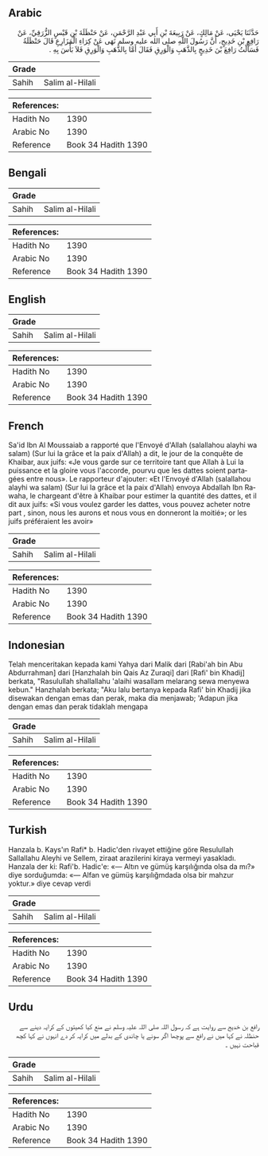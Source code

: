 ## Arabic


<div dir="rtl" lang="ar" style={{fontSize:'larger',backgroundColor:'#f8f9fa',padding:20}}>
حَدَّثَنَا يَحْيَى، عَنْ مَالِكٍ، عَنْ رَبِيعَةَ بْنِ أَبِي عَبْدِ الرَّحْمَنِ، عَنْ حَنْظَلَةَ بْنِ قَيْسٍ الزُّرَقِيِّ، عَنْ رَافِعِ بْنِ خَدِيجٍ، أَنَّ رَسُولَ اللَّهِ صلى الله عليه وسلم نَهَى عَنْ كِرَاءِ الْمَزَارِعِ قَالَ حَنْظَلَةُ فَسَأَلْتُ رَافِعَ بْنَ خَدِيجٍ بِالذَّهَبِ وَالْوَرِقِ فَقَالَ أَمَّا بِالذَّهَبِ وَالْوَرِقِ فَلاَ بَأْسَ بِهِ ‏.‏
</div>
<div style={{backgroundColor:'#f8f9fa',padding:20, marginBottom: 10}}><table> <thead> <tr> <th>Grade</th> <th></th> </tr> </thead> <tbody> <tr><td>Sahih</td><td>Salim al-Hilali</td></tr></tbody></table><table> <thead> <tr> <th>References:</th> <th></th> </tr> </thead> <tbody><tr><td>Hadith No</td><td>1390</td></tr><tr><td>Arabic No</td><td>1390</td></tr><tr><td>Reference</td><td>Book 34 Hadith 1390</td></tr></tbody></table></div>

## Bengali


<div dir="ltr" lang="bn" style={{fontSize:'larger',backgroundColor:'#f8f9fa',padding:20}}>

</div>
<div style={{backgroundColor:'#f8f9fa',padding:20, marginBottom: 10}}><table> <thead> <tr> <th>Grade</th> <th></th> </tr> </thead> <tbody> <tr><td>Sahih</td><td>Salim al-Hilali</td></tr></tbody></table><table> <thead> <tr> <th>References:</th> <th></th> </tr> </thead> <tbody><tr><td>Hadith No</td><td>1390</td></tr><tr><td>Arabic No</td><td>1390</td></tr><tr><td>Reference</td><td>Book 34 Hadith 1390</td></tr></tbody></table></div>

## English


<div dir="ltr" lang="en" style={{fontSize:'larger',backgroundColor:'#f8f9fa',padding:20}}>

</div>
<div style={{backgroundColor:'#f8f9fa',padding:20, marginBottom: 10}}><table> <thead> <tr> <th>Grade</th> <th></th> </tr> </thead> <tbody> <tr><td>Sahih</td><td>Salim al-Hilali</td></tr></tbody></table><table> <thead> <tr> <th>References:</th> <th></th> </tr> </thead> <tbody><tr><td>Hadith No</td><td>1390</td></tr><tr><td>Arabic No</td><td>1390</td></tr><tr><td>Reference</td><td>Book 34 Hadith 1390</td></tr></tbody></table></div>

## French


<div dir="ltr" lang="fr" style={{fontSize:'larger',backgroundColor:'#f8f9fa',padding:20}}>
Sa'id Ibn Al Moussaiab a rapporté que l'Envoyé d'Allah (salallahou alayhi wa salam) (Sur lui la grâce et la paix d'Allah) a dit, le jour de la conquête de Khaibar, aux juifs: «Je vous garde sur ce territoire tant que Allah à Lui la puissance et la gloire vous l'accorde, pourvu que les dattes soient partagées entre nous». Le rapporteur d'ajouter: «Et l'Envoyé d'Allah (salallahou alayhi wa salam) (Sur lui la grâce et la paix d'Allah) envoya Abdallah Ibn Rawaha, le chargeant d'être à Khaibar pour estimer la quantité des dattes, et il dit aux juifs: «Si vous voulez garder les dattes, vous pouvez acheter notre part , sinon, nous les aurons et nous vous en donneront la moitié»; or les juifs préféraient les avoir»
</div>
<div style={{backgroundColor:'#f8f9fa',padding:20, marginBottom: 10}}><table> <thead> <tr> <th>Grade</th> <th></th> </tr> </thead> <tbody> <tr><td>Sahih</td><td>Salim al-Hilali</td></tr></tbody></table><table> <thead> <tr> <th>References:</th> <th></th> </tr> </thead> <tbody><tr><td>Hadith No</td><td>1390</td></tr><tr><td>Arabic No</td><td>1390</td></tr><tr><td>Reference</td><td>Book 34 Hadith 1390</td></tr></tbody></table></div>

## Indonesian


<div dir="ltr" lang="id" style={{fontSize:'larger',backgroundColor:'#f8f9fa',padding:20}}>
Telah menceritakan kepada kami Yahya dari Malik dari [Rabi'ah bin Abu Abdurrahman] dari [Hanzhalah bin Qais Az Zuraqi] dari [Rafi' bin Khadij] berkata, "Rasulullah shallallahu 'alaihi wasallam melarang sewa menyewa kebun." Hanzhalah berkata; "Aku lalu bertanya kepada Rafi' bin Khadij jika disewakan dengan emas dan perak, maka dia menjawab; 'Adapun jika dengan emas dan perak tidaklah mengapa
</div>
<div style={{backgroundColor:'#f8f9fa',padding:20, marginBottom: 10}}><table> <thead> <tr> <th>Grade</th> <th></th> </tr> </thead> <tbody> <tr><td>Sahih</td><td>Salim al-Hilali</td></tr></tbody></table><table> <thead> <tr> <th>References:</th> <th></th> </tr> </thead> <tbody><tr><td>Hadith No</td><td>1390</td></tr><tr><td>Arabic No</td><td>1390</td></tr><tr><td>Reference</td><td>Book 34 Hadith 1390</td></tr></tbody></table></div>

## Turkish


<div dir="ltr" lang="tr" style={{fontSize:'larger',backgroundColor:'#f8f9fa',padding:20}}>
Hanzala b. Kays'ın Rafi* b. Hadic'den rivayet ettiğine göre Resulullah Sallallahu Aleyhi ve Sellem, ziraat arazilerini kiraya vermeyi yasakladı. Hanzala der ki: Rafi'b. Hadic'e: «— Altın ve gümüş karşılığında olsa da mı?» diye sorduğumda: «— Alfan ve gümüş karşılığmdada olsa bir mahzur yoktur.» di­ye cevap verdi
</div>
<div style={{backgroundColor:'#f8f9fa',padding:20, marginBottom: 10}}><table> <thead> <tr> <th>Grade</th> <th></th> </tr> </thead> <tbody> <tr><td>Sahih</td><td>Salim al-Hilali</td></tr></tbody></table><table> <thead> <tr> <th>References:</th> <th></th> </tr> </thead> <tbody><tr><td>Hadith No</td><td>1390</td></tr><tr><td>Arabic No</td><td>1390</td></tr><tr><td>Reference</td><td>Book 34 Hadith 1390</td></tr></tbody></table></div>

## Urdu


<div dir="rtl" lang="ur" style={{fontSize:'larger',backgroundColor:'#f8f9fa',padding:20}}>
رافع بن خدیج سے روایت ہے کہ رسول اللہ صلی اللہ علیہ وسلم نے منع کیا کھیتوں کے کرایہ دینے سے حنظلہ نے کہا میں نے رافع سے پوچھا اگر سونے یا چاندی کے بدلے میں کرایہ کر دے انہوں نے کہا کچھ قباحت نہیں ۔
</div>
<div style={{backgroundColor:'#f8f9fa',padding:20, marginBottom: 10}}><table> <thead> <tr> <th>Grade</th> <th></th> </tr> </thead> <tbody> <tr><td>Sahih</td><td>Salim al-Hilali</td></tr></tbody></table><table> <thead> <tr> <th>References:</th> <th></th> </tr> </thead> <tbody><tr><td>Hadith No</td><td>1390</td></tr><tr><td>Arabic No</td><td>1390</td></tr><tr><td>Reference</td><td>Book 34 Hadith 1390</td></tr></tbody></table></div>